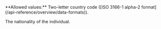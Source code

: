 <ParamField body="Nationality" type="string" required>
**Allowed values:** Two-letter country code ([ISO 3166-1 alpha-2 format](/api-reference/overview/data-formats)).

The nationality of the individual.
</ParamField>